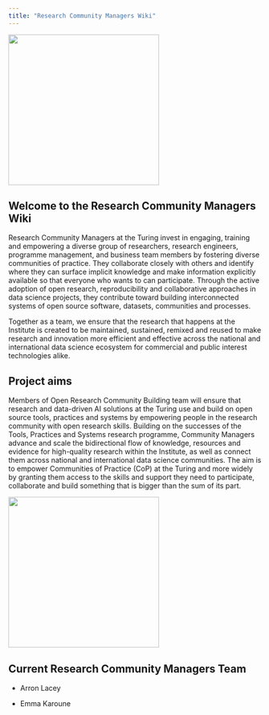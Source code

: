 ```yaml
---
title: "Research Community Managers Wiki"
---
```


<img src="images/community-managers.png" width="300">

## Welcome to the Research Community Managers Wiki

Research Community Managers at the Turing invest in engaging, training and empowering a diverse group of researchers, research engineers, programme management, and business team members by fostering diverse communities of practice. 
They collaborate closely with others and identify where they can surface implicit knowledge and make information explicitly available so that everyone who wants to can participate. 
Through the active adoption of open research, reproducibility and collaborative approaches in data science projects, they contribute toward building interconnected systems of open source software, datasets, communities and processes.

Together as a team, we ensure that the research that happens at the Institute is created to be maintained, sustained, remixed and reused to make research and innovation more efficient and effective across the national and international data science ecosystem for commercial and public interest technologies alike.

## Project aims
Members of Open Research Community Building team will ensure that research and data-driven AI solutions at the Turing use and build on open source tools, practices and systems by empowering people in the research community with open research skills. Building on the successes of the Tools, Practices and Systems research programme, Community Managers advance and scale the bidirectional flow of knowledge, resources and evidence for high-quality research within the Institute, as well as connect them across national and international data science communities. The aim is to empower Communities of Practice (CoP) at the Turing and more widely by granting them access to the skills and support they need to participate, collaborate and build something that is bigger than the sum of its part.

<img src="https://zenodo.org/record/6821117/files/community-exchange.jpg?download=1" width="300">

## Current Research Community Managers Team
- Arron Lacey

- Emma Karoune